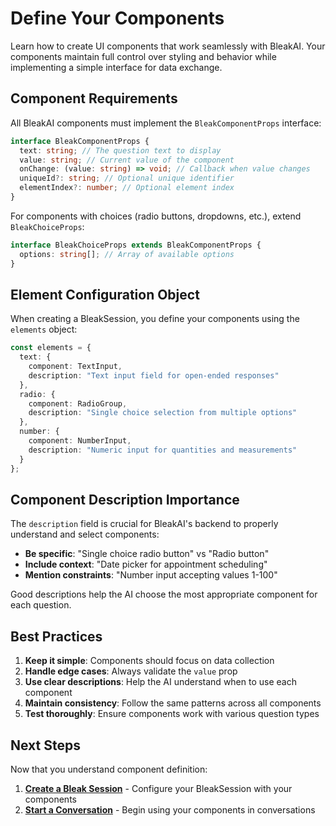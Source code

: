 # Define Your Components

Learn how to create UI components that work seamlessly with BleakAI. Your components maintain full control over styling and behavior while implementing a simple interface for data exchange.

## Component Requirements

All BleakAI components must implement the `BleakComponentProps` interface:

```typescript
interface BleakComponentProps {
  text: string; // The question text to display
  value: string; // Current value of the component
  onChange: (value: string) => void; // Callback when value changes
  uniqueId?: string; // Optional unique identifier
  elementIndex?: number; // Optional element index
}
```

For components with choices (radio buttons, dropdowns, etc.), extend `BleakChoiceProps`:

```typescript
interface BleakChoiceProps extends BleakComponentProps {
  options: string[]; // Array of available options
}
```

## Element Configuration Object

When creating a BleakSession, you define your components using the `elements` object:

```typescript
const elements = {
  text: {
    component: TextInput,
    description: "Text input field for open-ended responses"
  },
  radio: {
    component: RadioGroup,
    description: "Single choice selection from multiple options"
  },
  number: {
    component: NumberInput,
    description: "Numeric input for quantities and measurements"
  }
};
```

## Component Description Importance

The `description` field is crucial for BleakAI's backend to properly understand and select components:

- **Be specific**: "Single choice radio button" vs "Radio button"
- **Include context**: "Date picker for appointment scheduling"
- **Mention constraints**: "Number input accepting values 1-100"

Good descriptions help the AI choose the most appropriate component for each question.

## Best Practices

1. **Keep it simple**: Components should focus on data collection
2. **Handle edge cases**: Always validate the `value` prop
3. **Use clear descriptions**: Help the AI understand when to use each component
4. **Maintain consistency**: Follow the same patterns across all components
5. **Test thoroughly**: Ensure components work with various question types

## Next Steps

Now that you understand component definition:

1. **[Create a Bleak Session](create-session)** - Configure your BleakSession with your components
2. **[Start a Conversation](start-conversation)** - Begin using your components in conversations
